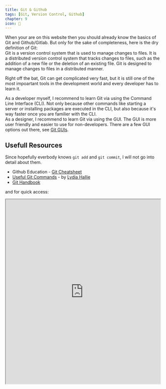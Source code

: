 ```yaml
---
title: Git & Github
tags: [Git, Version Control, Github]
chapter: 9
icon: 🌳
---
```


When your are on this website then you should already know the basics of Git and Github/Gitlab.
But only for the sake of completeness, here is the dry definition of Git:  
Git is a version control system that is used to manage changes to files.
It is a distributed version control system that tracks changes to files, such as the addition of a new file or the deletion of an existing file.
Git is designed to manage changes to files in a distributed manner.

Right off the bat, Git can get complicated very fast, but it is still one of the most impoartant tools in the development world and every developer has to learn it.

As a developer myself, I recommend to learn Git via using the Command Line Interface (CLI). Not only because other commands like starting a server or installing packages are executed in the CLI, but also because it's way faster once you are familier with the CLI.  
As a designer, I recommend to learn Git via using the GUI. The GUI is more user friendly and easier to use for non-developers. There are a few GUI options out there, see [Git GUIs](#git-guis).

## Usefull Resources

Since hopefully everbody knows `git add` and `git commit`, I will not go into detail about them.

- Github Education - [Git Cheatsheet](https://education.github.com/git-cheat-sheet-education.pdf)
- [Useful Git Commands](https://dev.to/lydiahallie/cs-visualized-useful-git-commands-37p1) - by [Lydia Hallie](https://dev.to/lydiahallie)
- [Git Handbook](https://guides.github.com/introduction/git-handbook/)

and for quick access:

<iframe
  src="https://gitsheet.wtf/"
  title="gitsheet.wtf"
  width="100%"
  height="600px"
/>

## Working with Github

- [Github Help](https://help.github.com/)
- [Github - Hello World](https://guides.github.com/activities/hello-world/)
- [Github - Forking](https://guides.github.com/activities/forking/)
- [How to Contribute to a Git Repository](https://www.youtube.com/watch?v=HbSjyU2vf6Y) - Video Version
- [/recommends Contribute Guide](https://github.com/motcodes/recommends/blob/main/CONTRIBUTING.md)
- [Mastering Issues](https://guides.github.com/features/issues/)

## Git GUIs

- [Git Kraken](https://www.gitkraken.com/) - which I recommend and if you are in the Github Student Programme, you can use it for free.
- [Github Desktop](https://desktop.github.com/)
- [SourceTree](https://www.sourcetreeapp.com/)
- [Github](https://github.com/) via the Browser
- [Gitlab](https://gitlab.com/) via the Browser
- [GitLens](https://marketplace.visualstudio.com/items?itemName=eamodio.gitlens) - Visual Studio Code extension
